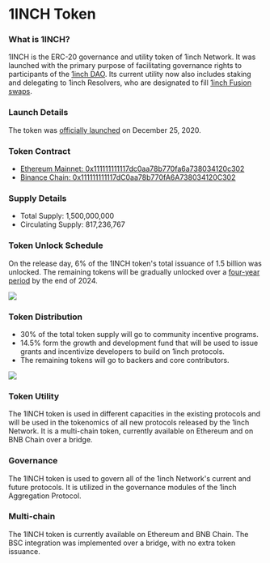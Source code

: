 # 1INCH Token

### What is 1INCH?

1INCH is the ERC-20 governance and utility token of 1inch Network. It was launched with the primary purpose of facilitating governance rights to participants of the [1inch DAO](https://docs.1inch.io/docs/governance/overview). Its current utility now also includes staking and delegating to 1inch Resolvers, who are designated to fill [1inch Fusion swaps](https://docs.1inch.io/docs/fusion-swap/introduction).

### Launch Details

The token was [officially launched](https://blog.1inch.io/1inch-token-is-released/) on December 25, 2020. 

### Token Contract

- [Ethereum Mainnet: 0x111111111117dc0aa78b770fa6a738034120c302](https://etherscan.io/token/0x111111111117dc0aa78b770fa6a738034120c302)
- [Binance Chain: 0x111111111117dC0aa78b770fA6A738034120C302](https://bscscan.com/address/0x111111111117dC0aa78b770fA6A738034120C302)

### Supply Details

- Total Supply: 1,500,000,000
- Circulating Supply: 817,236,767

### Token Unlock Schedule

On the release day, 6% of the 1INCH token's total issuance of 1.5 billion was unlocked. The remaining tokens will be gradually unlocked over a [four-year period](https://1inch.io/token/) by the end of 2024.

![](./assets/chart2.png) 


### Token Distribution

- 30% of the total token supply will go to community incentive programs. 
- 14.5% form the growth and development fund that will be used to issue grants and incentivize developers to build on 1inch protocols. 
- The remaining tokens will go to backers and core contributors.

![](./assets/pie-chart.png)


### Token Utility

The 1INCH token is used in different capacities in the existing protocols and will be used in the tokenomics of all new protocols released by the 1inch Network. It is a multi-chain token, currently available on Ethereum and on BNB Chain over a bridge.

### Governance

The 1INCH token is used to govern all of the 1inch Network's current and future protocols. It is utilized in the governance modules of the 1inch Aggregation Protocol.

### Multi-chain

The 1INCH token is currently available on Ethereum and BNB Chain. The BSC integration was implemented over a bridge, with no extra token issuance.
